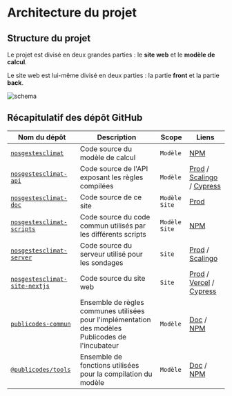 # Architecture du projet

## Structure du projet

Le projet est divisé en deux grandes parties : le **site web** et le **modèle
de calcul**.

Le site web est lui-même divisé en deux parties : la partie **front** et la
partie **back**.

![schema](../assets/architecture-1.png)

## Récapitulatif des dépôt GitHub

| Nom du dépôt                                                                                     | Description                                                                                        | Scope             | Liens                                                                                                                                                                                                                                                                                                                                                                   |
| ---                                                                                              | ---                                                                                                | ---               | -----                                                                                                                                                                                                                                                                                                                                                                   |
| [`nosgestesclimat`](https://github.com/incubateur-ademe/nosgestesclimat)                         | Code source du modèle de calcul                                                                    | `Modèle`          | [NPM](https://www.npmjs.com/package/@incubateur-ademe/nosgestesclimat)                                                                                                                                                                                                                                                                                                  |
| [`nosgestesclimat-api`](https://github.com/incubateur-ademe/nosgestesclimat-api)                 | Code source de l'API exposant les règles compilées                                                 | `Modèle`          | [Prod](https://nosgestesclimat-api.osc-fr1.scalingo.io/) / [Scalingo](https://dashboard.scalingo.com/apps/osc-fr1/nosgestesclimat-api) / [Cypress](https://cloud.cypress.io/projects/7wuiy2/runs?branches=%5B%5D&committers=%5B%5D&flaky=%5B%5D&page=1&status=%5B%5D&tags=%5B%5D&timeRange=%7B%22startDate%22%3A%221970-01-01%22%2C%22endDate%22%3A%222038-01-19%22%7D) |
| [`nosgestesclimat-doc`](https://github.com/incubateur-ademe/nosgestesclimat-doc)                 | Code source de ce site                                                                             | `Modèle` `Site`   | [Prod](https://incubateur-ademe.github.io/nosgestesclimat-doc)                                                                                                                                                                                                                                                                                                          |
| [`nosgestesclimat-scripts`](https://github.com/incubateur-ademe/nosgestesclimat-scripts)         | Code source du code commun utilisés par les différents scripts                                     | `Modèle` `Site`   | [NPM](https://www.npmjs.com/package/@incubateur-ademe/nosgestesclimat-scripts)                                                                                                                                                                                                                                                                                          |
| [`nosgestesclimat-server`](https://github.com/incubateur-ademe/nosgestesclimat-server)           | Code source du serveur utilisé pour les sondages                                                   | `Site`            | [Prod](https://nosgestesclimat.osc-fr1.scalingo.io/) / [Scalingo](https://dashboard.scalingo.com/apps/osc-fr1/nosgestesclimat)                                                                                                                                                                                                                                          |
| [`nosgestesclimat-site-nextjs`](https://github.com/incubateur-ademe/nosgestesclimat-site-nextjs) | Code source du site web                                                                            | `Site`            | [Prod](https://nosgestesclimat.fr) / [Vercel](https://vercel.com/nos-gestes-climat/nosgestesclimat)  / [Cypress](https://cloud.cypress.io/projects/bkkrae/runs?branches=%5B%5D&committers=%5B%5D&flaky=%5B%5D&page=1&status=%5B%5D&tags=%5B%5D&timeRange=%7B%22startDate%22%3A%221970-01-01%22%2C%22endDate%22%3A%222038-01-19%22%7D)                                   |
| [`publicodes-commun`](https://github.com/incubateur-ademe/publicodes-commun)                     | Ensemble de règles communes utilisées pour l'implémentation des modèles Publicodes de l'incubateur | `Modèle`          | [Doc](https://incubateur-ademe.github.io/publicodes-commun/) / [NPM](https://www.npmjs.com/package/@incubateur-ademe/publicodes-commun)                                                                                                                                                                                                                                 |
| [`@publicodes/tools`](https://github.com/publicodes/tools)                                       | Ensemble de fonctions utilisées pour la compilation du modèle                                      | `Modèle`          | [Doc](https://publicodes.github.io/tools/) / [NPM](https://www.npmjs.com/package/@publicodes/tools)                                                                                                                                                                                                                                                                     |
